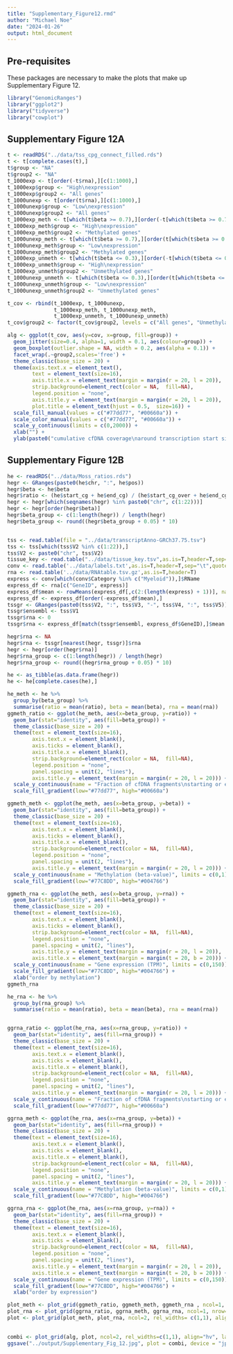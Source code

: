 ```yaml
---
title: "Supplementary_Figure12.rmd"
author: "Michael Noe"
date: "2024-01-26"
output: html_document
---
```


## Pre-requisites

These packages are necessary to make the plots that make up Supplementary Figure 12.

```r
library("GenomicRanges")
library("ggplot2")
library("tidyverse")
library("cowplot")
```


## Supplementary Figure 12A

```r
t <- readRDS("../data/tss_cpg_connect_filled.rds")
t <- t[complete.cases(t),]
t$group <- "NA"
t$group2 <- "NA"
t_1000exp <- t[order(-t$rna),][c(1:1000),]
t_1000exp$group <- "High\nexpression"
t_1000exp$group2 <- "All genes"
t_1000unexp <- t[order(t$rna),][c(1:1000),]
t_1000unexp$group <- "Low\nexpression"
t_1000unexp$group2 <- "All genes"
t_1000exp_meth <- t[which(t$beta >= 0.7),][order(-t[which(t$beta >= 0.7),]$rna),][c(1:1000),]
t_1000exp_meth$group <- "High\nexpression"
t_1000exp_meth$group2 <- "Methylated genes"
t_1000unexp_meth <- t[which(t$beta >= 0.7),][order(t[which(t$beta >= 0.7),]$rna),][c(1:1000),]
t_1000unexp_meth$group <- "Low\nexpression"
t_1000unexp_meth$group2 <- "Methylated genes"
t_1000exp_unmeth <- t[which(t$beta <= 0.3),][order(-t[which(t$beta <= 0.3),]$rna),][c(1:1000),]
t_1000exp_unmeth$group <- "High\nexpression"
t_1000exp_unmeth$group2 <- "Unmethylated genes"
t_1000unexp_unmeth <- t[which(t$beta <= 0.3),][order(t[which(t$beta <= 0.3),]$rna),][c(1:1000),]
t_1000unexp_unmeth$group <- "Low\nexpression"
t_1000unexp_unmeth$group2 <- "Unmethylated genes"

t_cov <- rbind(t_1000exp, t_1000unexp,
               t_1000exp_meth, t_1000unexp_meth,
               t_1000exp_unmeth, t_1000unexp_unmeth)
t_cov$group2 <- factor(t_cov$group2, levels = c("All genes", "Unmethylated genes", "Methylated genes"))

alg <- ggplot(t_cov, aes(y=cov, x=group, fill=group)) +
  geom_jitter(size=0.4, alpha=1, width = 0.1, aes(colour=group)) +
  geom_boxplot(outlier.shape = NA, width = 0.2, aes(alpha = 0.1)) +
  facet_wrap(.~group2,scales='free') +
  theme_classic(base_size = 20) +
  theme(axis.text.x = element_text(),
        text = element_text(size=16),
        axis.title.x = element_text(margin = margin(r = 20, l = 20)),
        strip.background=element_rect(color = NA,  fill=NA),
        legend.position = "none",
        axis.title.y = element_text(margin = margin(r = 20, l = 20)),
        plot.title = element_text(hjust = 0.5,  size=16)) +
  scale_fill_manual(values = c("#77dd77", "#00660a")) +
  scale_color_manual(values = c("#77dd77", "#00660a")) +
  scale_y_continuous(limits = c(0,2000)) +
  xlab("") +
  ylab(paste0("cumulative cfDNA coverage\naround transcription start sites"))
```


## Supplementary Figure 12B

```r
he <- readRDS("../data/Moss_ratios.rds")
hegr <- GRanges(paste0(he$chr, ":", he$pos))
hegr$beta <- he$beta
hegr$ratio <- (he$start_cg + he$end_cg) / (he$start_cg_over + he$end_cg_over)
hegr <- hegr[which(seqnames(hegr) %in% paste0("chr", c(1:22)))]
hegr <- hegr[order(hegr$beta)]
hegr$beta_group <- c(1:length(hegr)) / length(hegr)
hegr$beta_group <- round((hegr$beta_group + 0.05) * 10)


tss <- read.table(file = "../data/transcriptAnno-GRCh37.75.tsv")
tss <- tss[which(tss$V2 %in% c(1:22)),]
tss$V2 <- paste0("chr", tss$V2)
tissue_key <- read.table("../data/tissue_key.tsv",as.is=T,header=T,sep="\t",quote="\"")
conv <- read.table('../data/labels.txt',as.is=T,header=T,sep="\t",quote="\"")
rna <- read.table('../data/RNAtable.tsv.gz',as.is=T,header=T)
express <- conv[which(conv$Category %in% c("Myeloid")),]$RName
express_df <- rna[c("GeneID", express)]
express_df$mean <- rowMeans(express_df[,c(2:(length(express) + 1))], na.rm=T)
express_df <- express_df[order(-express_df$mean),]
tssgr <- GRanges(paste0(tss$V2, ":", tss$V3, "-", tss$V4, ":", tss$V5))
tssgr$ensembl <- tss$V1
tssgr$rna <- 0
tssgr$rna <- express_df[match(tssgr$ensembl, express_df$GeneID),]$mean

hegr$rna <- NA
hegr$rna <- tssgr[nearest(hegr, tssgr)]$rna
hegr <- hegr[order(hegr$rna)]
hegr$rna_group <- c(1:length(hegr)) / length(hegr)
hegr$rna_group <- round((hegr$rna_group + 0.05) * 10)

he <- as_tibble(as.data.frame(hegr))
he <- he[complete.cases(he),]

he_meth <- he %>%
  group_by(beta_group) %>%
  summarise(ratio = mean(ratio), beta = mean(beta), rna = mean(rna))
ggmeth_ratio <- ggplot(he_meth, aes(x=beta_group, y=ratio)) +
  geom_bar(stat="identity", aes(fill=beta_group)) +
  theme_classic(base_size = 20) +
  theme(text = element_text(size=16),
        axis.text.x = element_blank(),
        axis.ticks = element_blank(),
        axis.title.x = element_blank(),
        strip.background=element_rect(color = NA,  fill=NA),
        legend.position = "none",
        panel.spacing = unit(2, "lines"),
        axis.title.y = element_text(margin = margin(r = 20, l = 20))) +
  scale_y_continuous(name = "Fraction of cfDNA fragments\nstarting or ending at CGs", limits = c(0,0.009)) +
  scale_fill_gradient(low="#77dd77", high="#00660a")

ggmeth_meth <- ggplot(he_meth, aes(x=beta_group, y=beta)) +
  geom_bar(stat="identity", aes(fill=beta_group)) +
  theme_classic(base_size = 20) +
  theme(text = element_text(size=16),
        axis.text.x = element_blank(),
        axis.ticks = element_blank(),
        axis.title.x = element_blank(),
        strip.background=element_rect(color = NA,  fill=NA),
        legend.position = "none",
        panel.spacing = unit(2, "lines"),
        axis.title.y = element_text(margin = margin(r = 20, l = 20))) +
  scale_y_continuous(name = "Methylation (beta-value)", limits = c(0,1)) +
  scale_fill_gradient(low="#77C8DD", high="#004766")

ggmeth_rna <- ggplot(he_meth, aes(x=beta_group, y=rna)) +
  geom_bar(stat="identity", aes(fill=beta_group)) +
  theme_classic(base_size = 20) +
  theme(text = element_text(size=16),
        axis.text.x = element_blank(),
        axis.ticks = element_blank(),
        strip.background=element_rect(color = NA,  fill=NA),
        legend.position = "none",
        panel.spacing = unit(2, "lines"),
        axis.title.y = element_text(margin = margin(r = 20, l = 20)),
        axis.title.x = element_text(margin = margin(t = 20, b = 20))) +
  scale_y_continuous(name = "Gene expression (TPM)", limits = c(0,150)) +
  scale_fill_gradient(low="#77C8DD", high="#004766") +
  xlab("order by methylation")
ggmeth_rna

he_rna <- he %>%
  group_by(rna_group) %>%
  summarise(ratio = mean(ratio), beta = mean(beta), rna = mean(rna))


ggrna_ratio <- ggplot(he_rna, aes(x=rna_group, y=ratio)) +
  geom_bar(stat="identity", aes(fill=rna_group)) +
  theme_classic(base_size = 20) +
  theme(text = element_text(size=16),
        axis.text.x = element_blank(),
        axis.ticks = element_blank(),
        axis.title.x = element_blank(),
        strip.background=element_rect(color = NA,  fill=NA),
        legend.position = "none",
        panel.spacing = unit(2, "lines"),
        axis.title.y = element_text(margin = margin(r = 20, l = 20))) +
  scale_y_continuous(name = "Fraction of cfDNA fragments\nstarting or ending at CGs", limits = c(0,0.009)) +
  scale_fill_gradient(low="#77dd77", high="#00660a")

ggrna_meth <- ggplot(he_rna, aes(x=rna_group, y=beta)) +
  geom_bar(stat="identity", aes(fill=rna_group)) +
  theme_classic(base_size = 20) +
  theme(text = element_text(size=16),
        axis.text.x = element_blank(),
        axis.ticks = element_blank(),
        axis.title.x = element_blank(),
        strip.background=element_rect(color = NA,  fill=NA),
        legend.position = "none",
        panel.spacing = unit(2, "lines"),
        axis.title.y = element_text(margin = margin(r = 20, l = 20))) +
  scale_y_continuous(name = "Methylation (beta-value)", limits = c(0,1)) +
  scale_fill_gradient(low="#77C8DD", high="#004766")

ggrna_rna <- ggplot(he_rna, aes(x=rna_group, y=rna)) +
  geom_bar(stat="identity", aes(fill=rna_group)) +
  theme_classic(base_size = 20) +
  theme(text = element_text(size=16),
        axis.text.x = element_blank(),
        axis.ticks = element_blank(),
        strip.background=element_rect(color = NA,  fill=NA),
        legend.position = "none",
        panel.spacing = unit(2, "lines"),
        axis.title.y = element_text(margin = margin(r = 20, l = 20)),
        axis.title.x = element_text(margin = margin(t = 20, b = 20))) +
  scale_y_continuous(name = "Gene expression (TPM)", limits = c(0,150)) +
  scale_fill_gradient(low="#77C8DD", high="#004766") +
  xlab("order by expression")

plot_meth <- plot_grid(ggmeth_ratio, ggmeth_meth, ggmeth_rna , ncol=1, nrow=3, rel_heights = c(1,1,1.2), align = "v")
plot_rna <- plot_grid(ggrna_ratio, ggrna_meth, ggrna_rna, ncol=1, nrow=3, rel_heights = c(1,1,1.2), align = "v")
plot <- plot_grid(plot_meth, plot_rna, ncol=2, rel_widths= c(1,1), align="h", labels=c("",""), label_size = 20)
``` 


## 

```r
combi <- plot_grid(alg, plot, ncol=2, rel_widths=c(1,1), align="hv", labels=c("a","b"), label_size = 20)
ggsave("../output/Supplementary_Fig_12.jpg", plot = combi, device = "jpeg",width = 20, height=12,units = "in", dpi=600, scale = 1.2)
```


